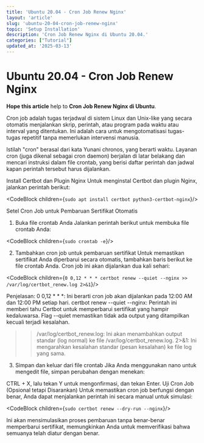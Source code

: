 ```yaml
---
title: 'Ubuntu 20.04 - Cron Job Renew Nginx'
layout: 'article'
slug: 'ubuntu-20-04-cron-job-renew-nginx'
topic: 'Setup Installation'
description: 'Cron Job Renew Nginx di Ubuntu 20.04.'
categories: ["Tutorial"]
updated_at: '2025-03-13'
---
```



<ArticleHeader>

# Ubuntu 20.04 - Cron Job Renew Nginx

<strong className="text-brand-blue-medium">Hope this article</strong> help to <strong className="text-brand-purple">Cron Job Renew Nginx di Ubuntu</strong>.

</ArticleHeader>
<ArticleContent>
Cron job adalah tugas terjadwal di sistem Linux dan Unix-like yang secara otomatis menjalankan skrip, perintah, atau program pada waktu atau interval yang ditentukan. Ini adalah cara untuk mengotomatisasi tugas-tugas repetitif tanpa memerlukan intervensi manusia.

Istilah "cron" berasal dari kata Yunani chronos, yang berarti waktu. Layanan cron (juga dikenal sebagai cron daemon) berjalan di latar belakang dan mencari instruksi dalam file crontab, yang berisi daftar perintah dan jadwal kapan perintah tersebut harus dijalankan.

Install Certbot dan Plugin Nginx
Untuk menginstal Certbot dan plugin Nginx, jalankan perintah berikut:

<CodeBlock children={`sudo apt install certbot python3-certbot-nginx`}/>

Setel Cron Job untuk Pembaruan Sertifikat Otomatis
1. Buka file crontab Anda
Jalankan perintah berikut untuk membuka file crontab Anda:

<CodeBlock children={`sudo crontab -e`}/>

2. Tambahkan cron job untuk pembaruan sertifikat
Untuk memastikan sertifikat Anda diperbarui secara otomatis, tambahkan baris berikut ke file crontab Anda. Cron job ini akan dijalankan dua kali sehari:

<CodeBlock children={`0 0,12 * * * certbot renew --quiet --nginx >> /var/log/certbot_renew.log 2>&1`}/>

Penjelasan:
0 0,12 * * *: Ini berarti cron job akan dijalankan pada 12:00 AM dan 12:00 PM setiap hari.
certbot renew --quiet --nginx: Perintah ini memberi tahu Certbot untuk memperbarui sertifikat yang hampir kedaluwarsa. Flag --quiet memastikan tidak ada output yang ditampilkan kecuali terjadi kesalahan.
>> /var/log/certbot_renew.log: Ini akan menambahkan output standar (log normal) ke file /var/log/certbot_renew.log.
2>&1: Ini mengarahkan kesalahan standar (pesan kesalahan) ke file log yang sama.
3. Simpan dan keluar dari file crontab
Jika Anda menggunakan nano untuk mengedit file, simpan perubahan dengan menekan:

CTRL + X, lalu tekan Y untuk mengonfirmasi, dan tekan Enter.
Uji Cron Job (Opsional tetapi Disarankan)
Untuk memastikan cron job berfungsi dengan benar, Anda dapat menjalankan perintah ini secara manual untuk simulasi:

<CodeBlock children={`sudo certbot renew --dry-run --nginx`}/>

Ini akan mensimulasikan proses pembaruan tanpa benar-benar memperbarui sertifikat, memungkinkan Anda untuk memverifikasi bahwa semuanya telah diatur dengan benar.

</ArticleContent>
